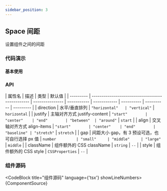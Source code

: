 ```yaml
---
sidebar_position: 3
---
```



## Space 间距

设置组件之间的间距

### 代码演示

#### 基本使用


<DemoBlock title="基本使用" src={DemoSrc}>
  <Demo />
</DemoBlock>

### API

| 属性名    | 描述                                            | 类型            | 默认值      |
| --------- | ----------------------------------------------- | --------------- | ----------- | ------------ | ---------- | ---------- | --------- |
| direction | 水平/垂直排列                                   | `"horizontal"   | "vertical"` | `horizontal` |
| justify   | 主轴对齐方式 justify-content                    | `"start"        | "center"    | "end"        | "between"  | "around"`  | `start`   |
| align     | 交叉轴对齐方式 align-items                      | `"start"        | "center"    | "end"        | "baseline" | "stretch"` | `stretch` |
| gap       | 间距大小 gap，有 3 预设可选，也可自行选择 px 值 | `number         | "small"     | "middle"     | "large"`   | `middle`   |
| className | 组件额外的 CSS className                        | `string`        | `--`        |
| style     | 组件额外的 CSS style                            | `CSSProperties` | `--`        |

### 组件源码

<CodeBlock title="组件源码" language={'tsx'} showLineNumbers>
  {ComponentSource}
</CodeBlock>

